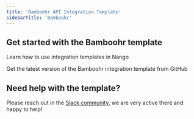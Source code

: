 ```yaml
---
title: 'Bamboohr API Integration Template'
sidebarTitle: 'Bamboohr'
---
```


## Get started with the Bamboohr template

<Card title="How to use integration templates"
      href="/understand/concepts/templates"
      icon="book-open">
    Learn how to use integration templates in Nango
</Card>

<Card title="Get the Bamboohr template"
      href="https://github.com/NangoHQ/nango/tree/master/integration-templates/bamboohr"
      icon="github">
    Get the latest version of the Bamboohr integration template from GitHub
</Card>

## Need help with the template?
Please reach out in the [Slack community](https://nango.dev/slack), we are very active there and happy to help!